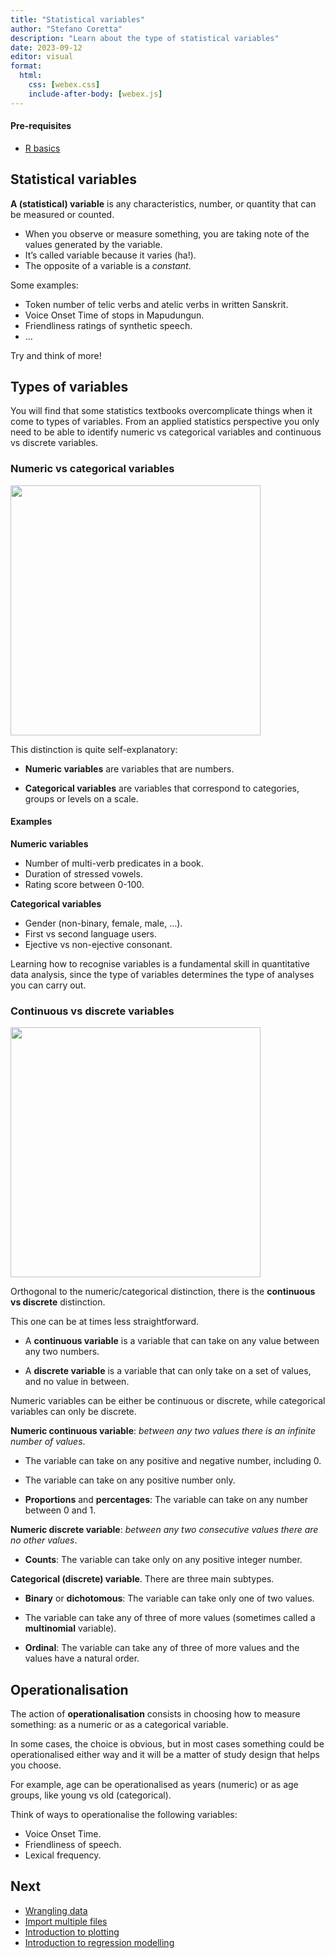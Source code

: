```yaml
---
title: "Statistical variables"
author: "Stefano Coretta"
description: "Learn about the type of statistical variables"
date: 2023-09-12
editor: visual
format: 
  html:
    css: [webex.css]
    include-after-body: [webex.js]
---
```


::: callout-warning
#### Pre-requisites

-   [R basics](r-basics.qmd)
:::

## Statistical variables

**A (statistical) variable** is any characteristics, number, or quantity that can be measured or counted.

-   When you observe or measure something, you are taking note of the values generated by the variable.
-   It's called variable because it varies (ha!).
-   The opposite of a variable is a *constant*.

Some examples:

-   Token number of telic verbs and atelic verbs in written Sanskrit.
-   Voice Onset Time of stops in Mapudungun.
-   Friendliness ratings of synthetic speech.
-   ...

Try and think of more!

## Types of variables

You will find that some statistics textbooks overcomplicate things when it come to types of variables. From an applied statistics perspective you only need to be able to identify numeric vs categorical variables and continuous vs discrete variables.

### Numeric vs categorical variables

![](../img/num-cat.png){width="400"}

This distinction is quite self-explanatory:

- **Numeric variables** are variables that are numbers.

- **Categorical variables** are variables that correspond to categories, groups or levels on a scale.

::: callout-note
#### Examples

**Numeric variables**

- Number of multi-verb predicates in a book.
- Duration of stressed vowels.
- Rating score between 0-100.

**Categorical variables**

- Gender (non-binary, female, male, ...).
- First vs second language users.
- Ejective vs non-ejective consonant.


:::

Learning how to recognise variables is a fundamental skill in quantitative data analysis, since the type of variables determines the type of analyses you can carry out.

### Continuous vs discrete variables

![](../img/cont-discr.png){width="400"}

Orthogonal to the numeric/categorical distinction, there is the **continuous vs discrete** distinction.

This one can be at times less straightforward.

- A **continuous variable** is a variable that can take on any value between any two numbers.

- A **discrete variable** is a variable that can only take on a set of values, and no value in between.

Numeric variables can be either be continuous or discrete, while categorical variables can only be discrete.


::: callout-note
**Numeric continuous variable**: *between any two values there is an infinite number of values*.

-   The variable can take on any positive and negative number, including 0.

-   The variable can take on any positive number only.

-   **Proportions** and **percentages**: The variable can take on any number between 0 and 1.

**Numeric discrete variable**: *between any two consecutive values there are no other values*.

-   **Counts**: The variable can take only on any positive integer number.

**Categorical (discrete) variable**. There are three main subtypes.

-   **Binary** or **dichotomous**: The variable can take only one of two values.

-   The variable can take any of three of more values (sometimes called a **multinomial** variable).

-   **Ordinal**: The variable can take any of three of more values and the values have a natural order.
:::


## Operationalisation

The action of **operationalisation** consists in choosing how to measure something: as a numeric or as a categorical variable.

In some cases, the choice is obvious, but in most cases something could be operationalised either way and it will be a matter of study design that helps you choose.

For example, age can be operationalised as years (numeric) or as age groups, like young vs old (categorical).

Think of ways to operationalise the following variables:

-   Voice Onset Time.
-   Friendliness of speech.
-   Lexical frequency.

::: callout-note
## Next

-   [Wrangling data](wrangling.qmd)
-   [Import multiple files](import-multiple.qmd)
-   [Introduction to plotting](intro-plotting.qmd)
-   [Introduction to regression modelling](intro-regression.qmd)
:::
